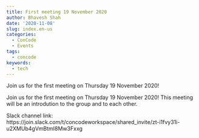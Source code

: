 ```yaml
---
title: First meeting 19 November 2020
author: Bhavesh Shah
date: '2020-11-08'
slug: index.en-us
categories:
  - ConCode
  - Events
tags:
  - concode
keywords:
  - tech
---
```


Join us for the first meeting on Thursday 19 November 2020! 

<!--more-->

Join us for the first meeting on Thursday 19 November 2020! This meeting will be an introdution to the group and to each other. 

Slack channel link: 
https://join.slack.com/t/concodeworkspace/shared_invite/zt-i1fvy31i-u2XMUb4gVmBtmI8Mw3Fxxg 